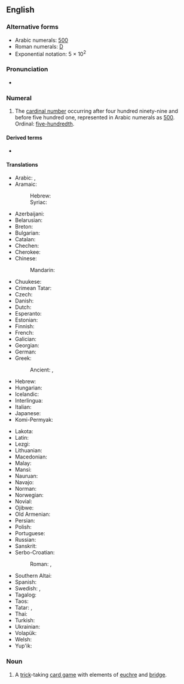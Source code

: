 ==English==
{{number box|en|500}}

===Alternative forms===
* Arabic numerals: [[500]] {{qualifier|see for numerical forms in other scripts}}
* Roman numerals: [[D]]
* Exponential notation: 5 &times; 10<sup>2</sup>
<!-- Please add other numerical forms to the page for 500 instead of here. -->

===Pronunciation===
* {{a|UK|US}} {{IPA|en|/ˈfaɪv ˈhʌn.dɹəd/|/ˈfaɪv ˈhʌn.dɹɪd/}}

===Numeral===
{{head|en|numeral}}

# {{cln|en|cardinal numbers}} The [[cardinal number]] occurring after four hundred ninety-nine and before five hundred one, represented in Arabic numerals as [[500]]. Ordinal: [[five-hundredth]].

====Derived terms====
* {{l|en|bat five hundred}}

====Translations====
{{trans-top|cardinal number 500}}
* Arabic: {{t|ar|خُمْسُمِئَة}}, {{t|ar|خَمْسُمِا۟ئَة|tr=ḵumsumiʾa}}
* Aramaic:
*: Hebrew: {{t|arc|חמשמאא|c|tr=khameshm'ā, khameshm'o|sc=Hebr}}
*: Syriac: {{t|arc|ܚܡܫܡܐܐ|c|tr=khameshm'ā, khameshm'o|sc=Syrc}}
* Azerbaijani: {{t|az|beş yüz}}
* Belarusian: {{t|be|пяцьсо́т|sc=Cyrl}}
* Breton: {{t|br|pemp-kant}}
* Bulgarian: {{t|bg|петстотин|sc=Cyrl}}
* Catalan: {{t+|ca|cinc-cents}}
* Chechen: {{t|ce|пхи бӏе}}
* Cherokee: {{t|chr|ᎯᏍᎩᏍᎪᎯᏥᏆ}}
* Chinese:
*: Mandarin: {{t+|cmn|五百|tr=wǔ bǎi|sc=Hani}}
* Chuukese: {{t|chk|nimepuku}}
* Crimean Tatar: {{t|crh|beş yüz}}
* Czech: {{t+|cs|pět set}}
* Danish: {{t|da|fem hundrede|c}}
* Dutch: {{t+|nl|vijfhonderd|f}}
* Esperanto: {{t|eo|kvincent}}
* Estonian: {{t|et|viissada}}
* Finnish: {{t|fi|viisisataa}}
* French: {{t|fr|cinq cents|m}}
* Galician: {{t+|gl|quiñentos}}
* Georgian: {{t|ka|ხუთასი}}
* German: {{t+|de|fünfhundert|f}}
* Greek: {{t+|el|πεντακόσια}}
*: Ancient: {{t|grc|πεντακόσιοι}}, {{t|grc|φ΄}} {{qualifier|numeral}}
* Hebrew: {{t|he|חמש מאות|tr=khaméš meót}}
* Hungarian: {{t+|hu|ötszáz}}
* Icelandic: {{t|is|fimm hundruð}}
* Interlingua: {{t|ia|cinque centos}}
* Italian: {{t+|it|cinquecento|m}}
* Japanese: {{t|ja|五百|tr=gohyaku}}
* Komi-Permyak: {{t|koi|витсё}}
{{trans-mid}}
* Lakota: {{t|lkt|opáwiŋǧe žáptaŋ}}
* Latin: {{t+|la|quīngentī}}
* Lezgi: {{t|lez|вад вишни|sc=Cyrl}}
* Lithuanian: {{t|lt|penki šimtai}}
* Macedonian: {{t|mk|петстотини}}
* Malay: {{t|ms|lima ratus}}
* Mansi: {{t|mns|атса̄т}}
* Nauruan: {{t+|na|aijimower}}
* Navajo: {{t|nv|ashdladi neeznádiin}}
* Norman: {{t|nrf|chîn chents}}
* Norwegian: {{t|no|fem hundre}}
* Novial: {{t|nov|sinksent}}
* Ojibwe: {{t|oj|naanwaak}}
* Old Armenian: {{t|xcl|հինգհարիւր}}
* Persian: {{t|fa|پانصد|tr=pânsad}}
* Polish: {{t+|pl|pięćset}}
* Portuguese: {{t+|pt|quinhentos}}
* Russian: {{t+|ru|пятьсо́т}}
* Sanskrit: {{t+|sa|पञ्चशत}}
* Serbo-Croatian:
*: Roman: {{t|sh|petsto}}, {{t|sh|pet stotina|f}}
* Southern Altai: {{t|alt|беш јӱс|tr=beş cüs}}
* Spanish: {{t+|es|quinientos}}
* Swedish: {{t+|sv|femhundra}}, {{t|sv|fem hundra}}
* Tagalog: {{t|tl|limandaan}}
* Taos: {{t|twf|p’ą́nyuosǐeną}}
* Tatar: {{t+|tt|биш йөз}}, {{t|tt|biş yöz}}
* Thai: {{t|th|ห้าร้อย}}
* Turkish: {{t|tr|beş yüz}}
* Ukrainian: {{t+|uk|п'ятсо́т|sc=Cyrl}}
* Volapük: {{t+|vo|lultum}}
* Welsh: {{t+|cy|pum cant}}
* Yup'ik: {{t|esu|yuinaat yuinaq talliman}}
{{trans-bottom}}

===Noun===
{{en-noun|-}}

# {{lb|en|card games}} A [[trick]]-taking [[card game]] with elements of [[euchre]] and [[bridge]].